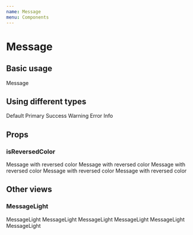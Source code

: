 ```yaml
---
name: Message
menu: Components
---
```



# Message

## Basic usage

<Playground>
    <Message>Message</Message>
</Playground>

## Using different types

<Playground>
    <Message type="default">Default</Message>
    <Message type="primary">Primary</Message>
    <Message type="success">Success</Message>
    <Message type="warning">Warning</Message>
    <Message type="error">Error</Message>
    <Message type="info">Info</Message>
</Playground>

## Props

### isReversedColor

<Playground>
    <Message type="primary" isReversedColor>
        Message with reversed color
    </Message>
    <Message type="success" isReversedColor>
        Message with reversed color
    </Message>
    <Message type="warning" isReversedColor>
        Message with reversed color
    </Message>
    <Message type="error" isReversedColor>
        Message with reversed color
    </Message>
    <Message type="info" isReversedColor>
        Message with reversed color
    </Message>
</Playground>

## Other views

### MessageLight

<Playground>
    <MessageLight type="default">MessageLight</MessageLight>
    <MessageLight type="primary">MessageLight</MessageLight>
    <MessageLight type="success">MessageLight</MessageLight>
    <MessageLight type="warning">MessageLight</MessageLight>
    <MessageLight type="error">MessageLight</MessageLight>
    <MessageLight type="info">MessageLight</MessageLight>
</Playground>

